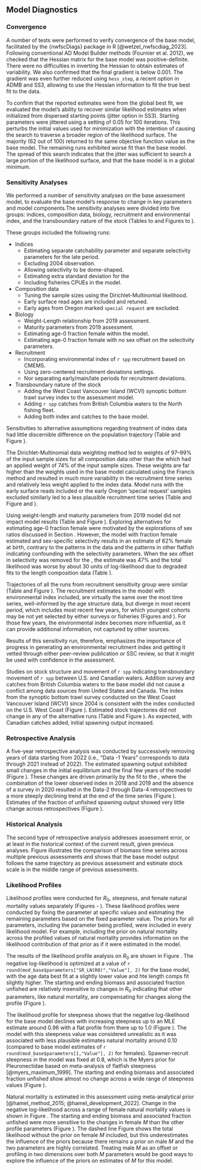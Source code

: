 ## Model Diagnostics

### Convergence
A number of tests were performed to verify convergence of the base model, facilitated by the {nwfscDiags} package in R [@wetzel_nwfscdiag_2023]. Following conventional AD Model Builder methods (Fournier et al. 2012), we checked that the Hessian matrix for the base model was positive-definite. There were no difficulties in inverting the Hessian to obtain estimates of variability. We also confirmed that the final gradient is below 0.001. The gradient was even further reduced using `hess_step`, a recent option in ADMB and SS3, allowing to use the Hessian information to fit the true best fit to the data. 

To confirm that the reported estimates were from the global best fit, we evaluated the model's ability to recover similar likelihood estimates when initialized from dispersed starting points (jitter option in SS3). Starting parameters were jittered using a setting of 0.05 for 100 iterations. This perturbs the initial values used for minimization with the intention of causing the search to traverse a broader region of the likelihood surface. The majority (62 out of 100) returned to the same objective function value as the base model. The remaining runs exhibited worse fit than the base model. The spread of this search indicates that the jitter was sufficient to search a large portion of the likelihood surface, and that the base model is in a global minimum.

### Sensitivity Analyses
We performed a number of sensitivity analyses on the base assessment model, to evaluate the base model's response to change in key parameters and model components.The sensitivity analyses were divided into five groups: indices, composition data, biology, recruitment and environmental index, and the transboundary nature of the stock  (Tables \ref{tab:sens-table-index} to \ref{tab:sens-table-Canada} and Figures \ref{fig:sens-index1} to \ref{fig:sens-Canada1}).

These groups included the following runs:

- Indices
  - Estimating separate catchability parameter and separate selectivity parameters for the late \gls{s-tri} period.
  - Excluding \gls{s-tri} 2004 observation.
  - Allowing \gls{s-tri} selectivity to be dome-shaped.
  - Estimating extra standard deviation for the \gls{s-wcgbt}
  - Including fisheries CPUEs in the model.

- Composition data
  - Tuning the sample sizes using the Dirichlet-Multinomial likelihood.
  - Early surface read ages are included and retuned.
  - Early ages from Oregon marked `special request` are excluded.

- Biology
  - Weight-Length relationship from 2019 assessment.
  - Maturity parameters from 2019 assessment.
  - Estimating age-0 fraction female within the model.
  - Estimating age-0 fraction female with no sex offset on the \gls{s-wcgbt} selectivity parameters.

- Recruitment
  - Incorporating environmental index of `r spp` recruitment based on CMEMS.
  - Using zero-centered recruitment deviations settings.
  - Nor separating early/main/late periods for recruitment deviations.

- Transboundary nature of the stock
  - Adding the West Coast Vancouver Island (WCVI) synoptic bottom trawl survey index to the assessment model.
  - Adding `r spp` catches from British Columbia waters to the North fishing fleet.
  - Adding both index and catches to the base model.

Sensitivities to alternative assumptions regarding treatment of index data had little discernible difference on the population trajectory (Table \ref{tab:sens-table-index} and Figure \ref{fig:sens-index1}).

The Dirichlet-Multinomial data weighting method led to weights of 97--99% of the input sample sizes for all composition data other than the \gls{s-wcgbt} which had an applied weight of 74% of the input sample sizes. These weights are far higher than the weights used in the base model calculated using the Francis method and resulted in much more variability in the recruitment time series and relatively less weight applied to the index data. Model runs with the early surface reads included or the early Oregon 'special request' samples excluded similarly led to a less plausible recruitment time series (Table \ref{tab:sens-table-comp} and Figure \ref{fig:sens-comp1} and \ref{fig:sens-comp2}).

Using weight-length and maturity parameters from 2019 model did not impact model results (Table \ref{tab:sens-table-bio} and Figure \ref{fig:sens-bio1}). Exploring alternatives for estimating age-0 fraction female were motivated by the explorations of sex ratios discussed in Section \ref{sex-ratio}. However, the model with fraction female estimated and sex-specific selectivity results in an estimate of 62% female at birth, contrary to the patterns in the data and the patterns in other flatfish indicating confounding with the selectivity parameters. When the sex offset in selectivity was removed for the \gls{s-wcgbt}, the estimate was 47% and the total likelihood was worse by about 30 units of log-likelihood due to degraded fits to the length composition data (Table \ref{tab:sens-table-bio}).

Trajectories of all the runs from recruitment sensitivity group were similar (Table \ref{tab:sens-table-bio} and Figure \ref{fig:sens-recruit1}). The recruitment estimates in the model with environmental index included, are virtually the same over the most time series, well-informed by the age structure data, but diverge in most recent period, which includes most recent few years, for which youngest cohorts may be not yet selected by either surveys or fisheries (Figures \ref{fig:sens-recruit2} and \ref{fig:env-index-fit}). For those few years, the environmental index becomes more influential, as it can provide additional information, not captured by other sources.

Results of this sensitivity run, therefore, emphasizes the importance of progress in generating an environmental recruitment index and getting it vetted through either peer-review publication or SSC review, so that it might be used with confidence in the assessment.

Studies on stock structure and movement of `r spp` indicating transboundary movement of `r spp` between U.S. and Canadian waters. Addition survey and catches from British Columbia waters to the base model did not cause a conflict among data sources from United States and Canada. The index from the synoptic bottom trawl survey conducted on the West Coast Vancouver Island (WCVI) since 2004 is consistent with the \gls{s-wcgbt} index conducted on the U.S. West Coast (Figure \ref{fig:sens-Canada0}). Estimated stock trajectories did not change in any of the alternative runs (Table \ref{tab:sens-table-Canada} and Figure \ref{fig:sens-Canada1}). As expected, with Canadian catches added, initial spawning output increased.

### Retrospective Analysis

A five-year retrospective analysis was conducted by successively removing years of data starting from 2022 (i.e., “Data -1 Years” corresponds to data through 2021 instead of 2022). The estimated spawning output exhibited small changes in the initial equilibrium and the final few years of the model (Figure \ref{fig:retro-ssb}). These changes are driven primarily by the fit to the \gls{s-wcgbt}, where the combination of the lower observed index in 2018 and 2019 and the absence of a survey in 2020 resulted in the Data-2 through Data-4 retrospectives to a more steeply declining trend at the end of the time series (Figure \ref{fig:retro-index}). Estimates of the fraction of unfished spawning output showed very little change across retrospectives (Figure \ref{fig:retro-depl}).

### Historical Analysis
The second type of retrospective analysis addresses assessment error, or at least in the historical context of the current result, given previous analyses. Figure \ref{fig:smry-bio-historical} illustrates the comparison of biomass time series across multiple previous assessments and shows that the base model output follows the same trajectory as previous assessment and estimate stock scale  is in the middle range of previous assessments.

### Likelihood Profiles

Likelihood profiles were conducted for $R_0$, steepness, and female natural mortality values separately (Figures \ref{fig:r0-profile} - \ref{fig:m-profile-pars}). These likelihood profiles were conducted by fixing the parameter at specific values and estimating the remaining parameters based on the fixed parameter value. The priors for all parameters, including the parameter being profiled, were included in every likelihood model. For example, including the prior on natural mortality across the profiled values of natural mortality provides information on the likelihood contribution of that prior as if it were estimated in the model.  

The results of the likelihood profile analysis on $R_0$ are shown in Figure \ref{fig:r0-profile}. The negative log-likelihood is optimized at a value of `r round(mod_base$parameters["SR_LN(R0)","Value"], 2)` for the base model, with the age data best fit at a slightly lower value and hte length comps fit slightly higher. The starting and ending biomass and associated fraction unfished are relatively insensitive to changes in $R_0$ indicating that other parameters, like natural mortality, are compensating for changes along the profile (Figure \ref{fig:r0-profile-pars}).

The likelihood profile for steepness shows that the negative log-likelihood for the base model declines with increasing steepness up to an MLE estimate around 0.96 with a flat profile from there up to 1.0 (Figure \ref{fig:h-profile}). The model with this steepness value was considered unrealistic as it was associated with less plausible estimates natural mortality around 0.10 (compared to base model estimates of `r round(mod_base$parameters[1,"Value"], 2)` for females). Spawner-recruit steepness in the model was fixed at 0.8, which is the Myers prior for Pleuronectidae based on meta-analysis of flatfish steepness [@myers_maximum_1999]. The starting and ending biomass and associated fraction unfished show almost no change across a wide range of steepness values (Figure \ref{fig:h-profile-pars}).

Natural mortality is estimated in this assessment using meta-analytical prior [@hamel_method_2015; @hamel_development_2022]. Change in the negative log-likelihood across a range of female natural mortality values is shown in Figure \ref{fig:m-profile}. The starting and ending biomass and associated fraction unfished were more sensitive to the changes in female $M$ than the other profile parameters (Figure \ref{fig:m-profile-pars}). The dashed line Figure \ref{fig:m-profile} shows the total likelihood without the prior on female $M$ included, but this underestimates the influence of the priors because there remains a prior on male $M$ and the two parameters are highly correlated. Treating male $M$ as an offset or profiling in two dimensions over both $M$ parameters would be good ways to explore the influence of the priors on estimates of $M$ for this model.
